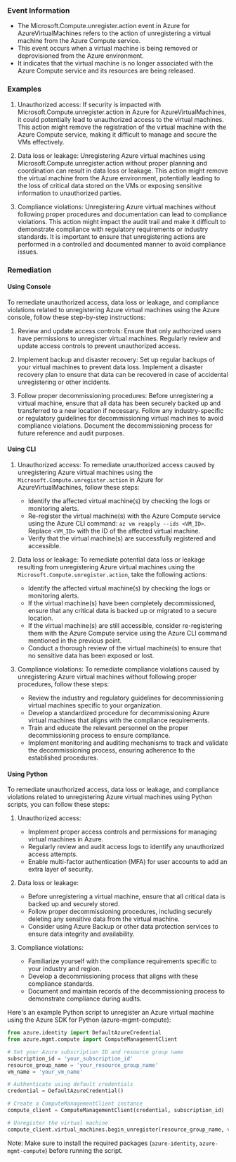 
### Event Information

- The Microsoft.Compute.unregister.action event in Azure for AzureVirtualMachines refers to the action of unregistering a virtual machine from the Azure Compute service.
- This event occurs when a virtual machine is being removed or deprovisioned from the Azure environment.
- It indicates that the virtual machine is no longer associated with the Azure Compute service and its resources are being released.


### Examples

1. Unauthorized access: If security is impacted with Microsoft.Compute.unregister.action in Azure for AzureVirtualMachines, it could potentially lead to unauthorized access to the virtual machines. This action might remove the registration of the virtual machine with the Azure Compute service, making it difficult to manage and secure the VMs effectively.

2. Data loss or leakage: Unregistering Azure virtual machines using Microsoft.Compute.unregister.action without proper planning and coordination can result in data loss or leakage. This action might remove the virtual machine from the Azure environment, potentially leading to the loss of critical data stored on the VMs or exposing sensitive information to unauthorized parties.

3. Compliance violations: Unregistering Azure virtual machines without following proper procedures and documentation can lead to compliance violations. This action might impact the audit trail and make it difficult to demonstrate compliance with regulatory requirements or industry standards. It is important to ensure that unregistering actions are performed in a controlled and documented manner to avoid compliance issues.

### Remediation

#### Using Console

To remediate unauthorized access, data loss or leakage, and compliance violations related to unregistering Azure virtual machines using the Azure console, follow these step-by-step instructions:

1. Review and update access controls: Ensure that only authorized users have permissions to unregister virtual machines. Regularly review and update access controls to prevent unauthorized access.

2. Implement backup and disaster recovery: Set up regular backups of your virtual machines to prevent data loss. Implement a disaster recovery plan to ensure that data can be recovered in case of accidental unregistering or other incidents.

3. Follow proper decommissioning procedures: Before unregistering a virtual machine, ensure that all data has been securely backed up and transferred to a new location if necessary. Follow any industry-specific or regulatory guidelines for decommissioning virtual machines to avoid compliance violations. Document the decommissioning process for future reference and audit purposes.

#### Using CLI

1. Unauthorized access: To remediate unauthorized access caused by unregistering Azure virtual machines using the `Microsoft.Compute.unregister.action` in Azure for AzureVirtualMachines, follow these steps:
   - Identify the affected virtual machine(s) by checking the logs or monitoring alerts.
   - Re-register the virtual machine(s) with the Azure Compute service using the Azure CLI command: `az vm reapply --ids <VM_ID>`. Replace `<VM_ID>` with the ID of the affected virtual machine.
   - Verify that the virtual machine(s) are successfully registered and accessible.

2. Data loss or leakage: To remediate potential data loss or leakage resulting from unregistering Azure virtual machines using the `Microsoft.Compute.unregister.action`, take the following actions:
   - Identify the affected virtual machine(s) by checking the logs or monitoring alerts.
   - If the virtual machine(s) have been completely decommissioned, ensure that any critical data is backed up or migrated to a secure location.
   - If the virtual machine(s) are still accessible, consider re-registering them with the Azure Compute service using the Azure CLI command mentioned in the previous point.
   - Conduct a thorough review of the virtual machine(s) to ensure that no sensitive data has been exposed or lost.

3. Compliance violations: To remediate compliance violations caused by unregistering Azure virtual machines without following proper procedures, follow these steps:
   - Review the industry and regulatory guidelines for decommissioning virtual machines specific to your organization.
   - Develop a standardized procedure for decommissioning Azure virtual machines that aligns with the compliance requirements.
   - Train and educate the relevant personnel on the proper decommissioning process to ensure compliance.
   - Implement monitoring and auditing mechanisms to track and validate the decommissioning process, ensuring adherence to the established procedures.

#### Using Python

To remediate unauthorized access, data loss or leakage, and compliance violations related to unregistering Azure virtual machines using Python scripts, you can follow these steps:

1. Unauthorized access:
   - Implement proper access controls and permissions for managing virtual machines in Azure.
   - Regularly review and audit access logs to identify any unauthorized access attempts.
   - Enable multi-factor authentication (MFA) for user accounts to add an extra layer of security.

2. Data loss or leakage:
   - Before unregistering a virtual machine, ensure that all critical data is backed up and securely stored.
   - Follow proper decommissioning procedures, including securely deleting any sensitive data from the virtual machine.
   - Consider using Azure Backup or other data protection services to ensure data integrity and availability.

3. Compliance violations:
   - Familiarize yourself with the compliance requirements specific to your industry and region.
   - Develop a decommissioning process that aligns with these compliance standards.
   - Document and maintain records of the decommissioning process to demonstrate compliance during audits.

Here's an example Python script to unregister an Azure virtual machine using the Azure SDK for Python (azure-mgmt-compute):

```python
from azure.identity import DefaultAzureCredential
from azure.mgmt.compute import ComputeManagementClient

# Set your Azure subscription ID and resource group name
subscription_id = 'your_subscription_id'
resource_group_name = 'your_resource_group_name'
vm_name = 'your_vm_name'

# Authenticate using default credentials
credential = DefaultAzureCredential()

# Create a ComputeManagementClient instance
compute_client = ComputeManagementClient(credential, subscription_id)

# Unregister the virtual machine
compute_client.virtual_machines.begin_unregister(resource_group_name, vm_name)
```

Note: Make sure to install the required packages (`azure-identity`, `azure-mgmt-compute`) before running the script.

